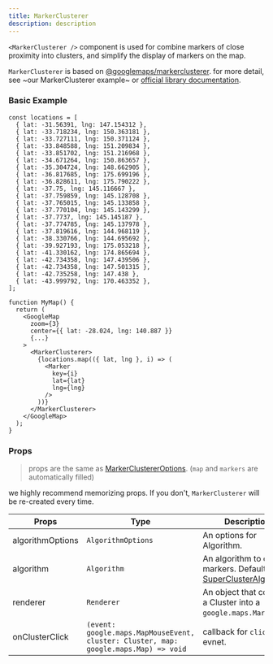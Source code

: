 ```yaml
---
title: MarkerClusterer
description: description
---
```



`<MarkerClusterer />` component is used for combine markers of close proximity into clusters, and simplify the display of markers on the map.

`MarkerClusterer` is based on <a href='https://www.npmjs.com/package/@googlemaps/markerclusterer' target='_blank' rel='noreferrer'>@googlemaps/markerclusterer</a>. for more detail, see ~our MarkerClusterer example~ or <a href='https://googlemaps.github.io/js-markerclusterer' target='_blank' rel='noreferrer'>official library documentation</a>.

### Basic Example

```tsx
const locations = [
  { lat: -31.56391, lng: 147.154312 },
  { lat: -33.718234, lng: 150.363181 },
  { lat: -33.727111, lng: 150.371124 },
  { lat: -33.848588, lng: 151.209834 },
  { lat: -33.851702, lng: 151.216968 },
  { lat: -34.671264, lng: 150.863657 },
  { lat: -35.304724, lng: 148.662905 },
  { lat: -36.817685, lng: 175.699196 },
  { lat: -36.828611, lng: 175.790222 },
  { lat: -37.75, lng: 145.116667 },
  { lat: -37.759859, lng: 145.128708 },
  { lat: -37.765015, lng: 145.133858 },
  { lat: -37.770104, lng: 145.143299 },
  { lat: -37.7737, lng: 145.145187 },
  { lat: -37.774785, lng: 145.137978 },
  { lat: -37.819616, lng: 144.968119 },
  { lat: -38.330766, lng: 144.695692 },
  { lat: -39.927193, lng: 175.053218 },
  { lat: -41.330162, lng: 174.865694 },
  { lat: -42.734358, lng: 147.439506 },
  { lat: -42.734358, lng: 147.501315 },
  { lat: -42.735258, lng: 147.438 },
  { lat: -43.999792, lng: 170.463352 },
];

function MyMap() {
  return (
    <GoogleMap
      zoom={3}
      center={{ lat: -28.024, lng: 140.887 }}
      {...}
    >
      <MarkerClusterer>
        {locations.map(({ lat, lng }, i) => (
          <Marker
            key={i}
            lat={lat}
            lng={lng}
          />
        ))}
      </MarkerClusterer>
    </GoogleMap>
  );
}
```

<MarkerClustererEx client:only='react' />

### Props

> props are the same as <a href='https://github.com/googlemaps/js-markerclusterer/blob/main/src/markerclusterer.ts#L32-L48' target='_blank' rel='noreferrer'>MarkerClustererOptions</a>. (`map` and `markers` are automatically filled)

we highly recommend memorizing props. If you don't, `MarkerClusterer` will be re-created every time.

| Props | Type | Description |
| ----------- | ----------- | ----------- |
| algorithmOptions | `AlgorithmOptions` | An options for Algorithm. |
| algorithm | `Algorithm` | An algorithm to cluster markers. Default is <a href='https://googlemaps.github.io/js-markerclusterer/classes/SuperClusterAlgorithm.html' target='_blank' rel='noreferrer'>SuperClusterAlgorithm</a>. |
| renderer | `Renderer` | An object that converts a Cluster into a `google.maps.Marker`. |
| onClusterClick | `(event: google.maps.MapMouseEvent, cluster: Cluster, map: google.maps.Map) => void` | callback for `click` evnet. |
